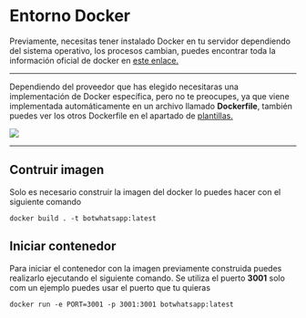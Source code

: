 
# Entorno Docker

Previamente, necesitas tener instalado Docker en tu servidor dependiendo del sistema operativo, los procesos cambian,
puedes encontrar toda la información oficial de docker en [este enlace.](https://docs.docker.com/get-docker/)

---

Dependiendo del proveedor que has elegido necesitaras una implementación de Docker específica, pero no te preocupes, ya que viene implementada automáticamente en un archivo llamado **Dockerfile**, también puedes ver los otros Dockerfile en el apartado de [plantillas.](https://github.com/codigoencasa/bot-whatsapp/tree/main/starters/apps)

![](https://i.imgur.com/cDspa0R.png)

---

## Contruir imagen

Solo es necesario construir la imagen del docker lo puedes hacer con el siguiente comando

```shell
docker build . -t botwhatsapp:latest
```

## Iniciar contenedor

Para iniciar el contenedor con la imagen previamente construida puedes realizarlo ejecutando el siguiente comando.
Se utiliza el puerto **3001** solo com un ejemplo puedes usar el puerto que tu quieras

```shell
docker run -e PORT=3001 -p 3001:3001 botwhatsapp:latest
```
